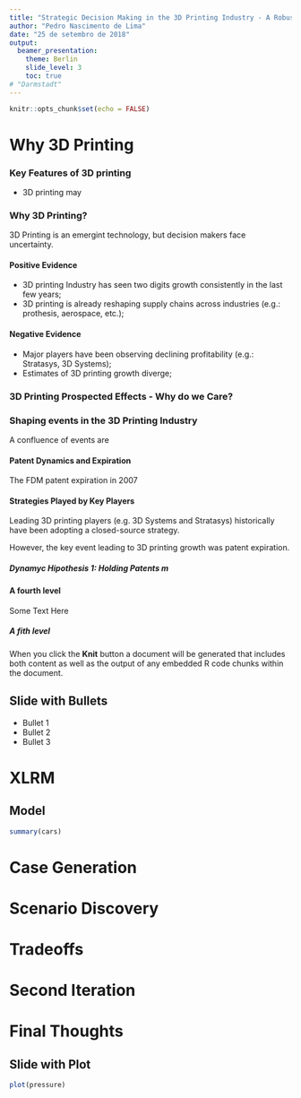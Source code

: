 ```yaml
---
title: "Strategic Decision Making in the 3D Printing Industry - A Robust Decision Making (RDM) analysis"
author: "Pedro Nascimento de Lima"
date: "25 de setembro de 2018"
output: 
  beamer_presentation:
    theme: Berlin 
    slide_level: 3
    toc: true
# "Darmstadt"
---
```


```r
knitr::opts_chunk$set(echo = FALSE)
```

# Why 3D Printing

### Key Features of 3D printing

 - 3D printing may

### Why 3D Printing?

3D Printing is an emergint technology, but decision makers face uncertainty.

#### Positive Evidence
 - 3D printing Industry has seen two digits growth consistently in the last few years;
 - 3D printing is already reshaping supply chains across industries (e.g.: prothesis, aerospace, etc.);

#### Negative Evidence
 - Major players have been observing declining profitability (e.g.: Stratasys, 3D Systems);
 - Estimates of 3D printing growth diverge;

### 3D Printing Prospected Effects - Why do we Care?


### Shaping events in the 3D Printing Industry

A confluence of events are

#### Patent Dynamics and Expiration
The FDM patent expiration in 2007


#### Strategies Played by Key Players
Leading 3D printing players (e.g. 3D Systems and Stratasys) historically have been adopting a closed-source strategy.

However, the key event leading to 3D printing growth was patent expiration.

##### Dynamyc Hipothesis 1: Holding Patents m


#### A fourth level

Some Text Here

##### A fith level

When you click the **Knit** button a document will be generated that includes both content as well as the output of any embedded R code chunks within the document.

## Slide with Bullets

- Bullet 1
- Bullet 2
- Bullet 3

# XLRM

## Model

```r
summary(cars)
```

# Case Generation

# Scenario Discovery

# Tradeoffs

# Second Iteration

# Final Thoughts

## Slide with Plot

```r
plot(pressure)
```


